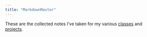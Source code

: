 ```yaml
---
title: "MarkdownMaster"
---
```


These are the collected notes I've taken for my various [classes](Class_Notes.qmd) and [projects](Other_Notes.qmd).

